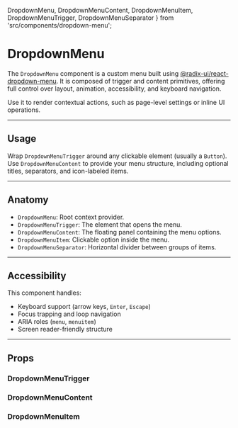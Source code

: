   DropdownMenu,
  DropdownMenuContent,
  DropdownMenuItem,
  DropdownMenuTrigger,
  DropdownMenuSeparator
} from 'src/components/dropdown-menu';

<Meta of={DropdownMenuStories} />

# DropdownMenu

The `DropdownMenu` component is a custom menu built using [@radix-ui/react-dropdown-menu](https://www.radix-ui.com/docs/primitives/components/dropdown-menu).
It is composed of trigger and content primitives, offering full control over layout, animation, accessibility, and keyboard navigation.

Use it to render contextual actions, such as page-level settings or inline UI operations.

---

## Usage

Wrap `DropdownMenuTrigger` around any clickable element (usually a `Button`).
Use `DropdownMenuContent` to provide your menu structure, including optional titles, separators, and icon-labeled items.

<Canvas of="Default" />

---

## Anatomy

- `DropdownMenu`: Root context provider.
- `DropdownMenuTrigger`: The element that opens the menu.
- `DropdownMenuContent`: The floating panel containing the menu options.
- `DropdownMenuItem`: Clickable option inside the menu.
- `DropdownMenuSeparator`: Horizontal divider between groups of items.

---

## Accessibility

This component handles:

- Keyboard support (arrow keys, `Enter`, `Escape`)
- Focus trapping and loop navigation
- ARIA roles (`menu`, `menuitem`)
- Screen reader-friendly structure

---

## Props

### DropdownMenuTrigger

<ArgTypes of={DropdownMenuTrigger} />

### DropdownMenuContent

<ArgTypes of={DropdownMenuContent} />

### DropdownMenuItem

<ArgTypes of={DropdownMenuItem} />
